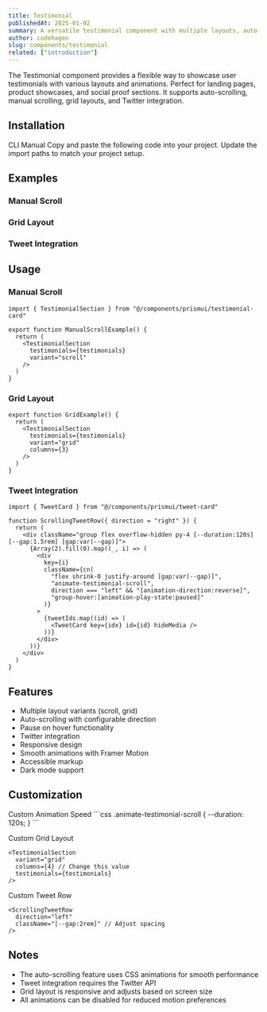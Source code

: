 ```yaml
---
title: Testimonial
publishedAt: 2025-01-02
summary: A versatile testimonial component with multiple layouts, auto-scrolling, and Twitter integration.
author: codehagen
slug: components/testimonial
related: ["introduction"]
---
```


<ComponentPreview name="testimonial-basic" />

<Note variant="info">
  The Testimonial component provides a flexible way to showcase user testimonials with various layouts and animations. Perfect for landing pages, product showcases, and social proof sections. It supports auto-scrolling, manual scrolling, grid layouts, and Twitter integration.
</Note>

## Installation

<Tabs defaultValue="cli">
  <TabsList>
    <TabsTrigger value="cli">CLI</TabsTrigger>
    <TabsTrigger value="manual">Manual</TabsTrigger>
  </TabsList>
  <TabsContent value="cli">
    <ComponentSource name="testimonial" isCli />
  </TabsContent>
  <TabsContent value="manual">
    <Steps>
      <Step>Copy and paste the following code into your project.</Step>
      <ComponentSource name="testimonial" />
      <Step>Update the import paths to match your project setup.</Step>
    </Steps>
  </TabsContent>
</Tabs>

## Examples

### Manual Scroll

<ComponentPreview name="testimonial-scroll" />

### Grid Layout

<ComponentPreview name="testimonial-grid" />

### Tweet Integration

<ComponentPreview name="testimonial-tweet" />

## Usage

### Manual Scroll

```tsx
import { TestimonialSection } from "@/components/prismui/testimonial-card"

export function ManualScrollExample() {
  return (
    <TestimonialSection
      testimonials={testimonials}
      variant="scroll"
    />
  )
}
```

### Grid Layout

```tsx
export function GridExample() {
  return (
    <TestimonialSection
      testimonials={testimonials}
      variant="grid"
      columns={3}
    />
  )
}
```

### Tweet Integration

```tsx
import { TweetCard } from "@/components/prismui/tweet-card"

function ScrollingTweetRow({ direction = "right" }) {
  return (
    <div className="group flex overflow-hidden py-4 [--duration:120s] [--gap:1.5rem] [gap:var(--gap)]">
      {Array(2).fill(0).map((_, i) => (
        <div
          key={i}
          className={cn(
            "flex shrink-0 justify-around [gap:var(--gap)]",
            "animate-testimonial-scroll",
            direction === "left" && "[animation-direction:reverse]",
            "group-hover:[animation-play-state:paused]"
          )}
        >
          {tweetIds.map((id) => (
            <TweetCard key={idx} id={id} hideMedia />
          ))}
        </div>
      ))}
    </div>
  )
}
```

## Features

- Multiple layout variants (scroll, grid)
- Auto-scrolling with configurable direction
- Pause on hover functionality
- Twitter integration
- Responsive design
- Smooth animations with Framer Motion
- Accessible markup
- Dark mode support

## Customization

<Steps>
  <Step>Custom Animation Speed</Step>
  ```css
  .animate-testimonial-scroll {
    --duration: 120s;
  }
  ```

  <Step>Custom Grid Layout</Step>
  ```tsx
  <TestimonialSection
    variant="grid"
    columns={4} // Change this value
    testimonials={testimonials}
  />
  ```

  <Step>Custom Tweet Row</Step>
  ```tsx
  <ScrollingTweetRow
    direction="left"
    className="[--gap:2rem]" // Adjust spacing
  />
  ```
</Steps>

## Notes

- The auto-scrolling feature uses CSS animations for smooth performance
- Tweet integration requires the Twitter API
- Grid layout is responsive and adjusts based on screen size
- All animations can be disabled for reduced motion preferences 